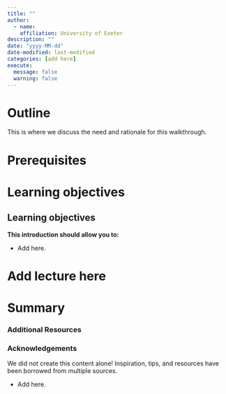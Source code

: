 ```yaml
---
title: ""
author: 
  - name:
    affiliation: University of Exeter
description: ""
date: "yyyy-MM-dd"
date-modified: last-modified
categories: [add here]
execute:
  message: false
  warning: false
---
```


# Outline

This is where we discuss the need and rationale for this walkthrough.

# Prerequisites

# Learning objectives

::: callout-note
# Learning objectives

**This introduction should allow you to:**

-   Add here.
:::

# Add lecture here

# Summary

### Additional Resources

### Acknowledgements

We did not create this content alone! Inspiration, tips, and resources have been borrowed from multiple sources.

-   Add here.
